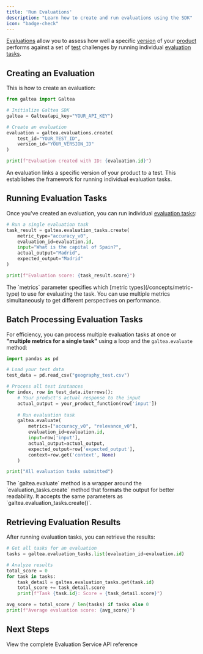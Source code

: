 ```yaml
---
title: 'Run Evaluations'
description: "Learn how to create and run evaluations using the SDK"
icon: "badge-check"
---
```


[Evaluations](/concepts/product/evaluation) allow you to assess how well a specific [version](/concepts/product/version) of your [product](/concepts/product) performs against a set of [test](/concepts/product/test) challenges by running individual [evaluation tasks](/concepts/product/evaluation/task).

## Creating an Evaluation

This is how to create an evaluation:

  ```python
  from galtea import Galtea

  # Initialize Galtea SDK
  galtea = Galtea(api_key="YOUR_API_KEY")

  # Create an evaluation
  evaluation = galtea.evaluations.create(
      test_id="YOUR_TEST_ID",
      version_id="YOUR_VERSION_ID"
  )

  print(f"Evaluation created with ID: {evaluation.id}")
  ```
  <Info>
    An evaluation links a specific version of your product to a test. This establishes the framework for running individual evaluation tasks.
  </Info>

## Running Evaluation Tasks

Once you've created an evaluation, you can run individual [evaluation tasks](/concepts/product/evaluation/task):

```python
# Run a single evaluation task
task_result = galtea.evaluation_tasks.create(
    metric_type="accuracy_v0",
    evaluation_id=evaluation.id,
    input="What is the capital of Spain?",
    actual_output="Madrid",
    expected_output="Madrid"
)

print(f"Evaluation score: {task_result.score}")
```

<Note>
  The `metrics` parameter specifies which [metric types](/concepts/metric-type) to use for evaluating the task. You can use multiple metrics simultaneously to get different perspectives on performance.
</Note>

## Batch Processing Evaluation Tasks

For efficiency, you can process multiple evaluation tasks at once or **"multiple metrics for a single task"** using a loop and the `galtea.evaluate` method:

```python
import pandas as pd

# Load your test data
test_data = pd.read_csv("geography_test.csv")

# Process all test instances
for index, row in test_data.iterrows():
    # Your product's actual response to the input
    actual_output = your_product_function(row['input'])
    
    # Run evaluation task
    galtea.evaluate(
        metrics=["accuracy_v0", "relevance_v0"],
        evaluation_id=evaluation.id,
        input=row['input'],
        actual_output=actual_output,
        expected_output=row['expected_output'],
        context=row.get('context', None)
    )

print("All evaluation tasks submitted")
```

<Info>
  The `galtea.evaluate` method is a wrapper around the `evaluation_tasks.create` method that formats the output for better readability. It accepts the same parameters as `galtea.evaluation_tasks.create()`.
</Info>

## Retrieving Evaluation Results

After running evaluation tasks, you can retrieve the results:

```python
# Get all tasks for an evaluation
tasks = galtea.evaluation_tasks.list(evaluation_id=evaluation.id)

# Analyze results
total_score = 0
for task in tasks:
    task_detail = galtea.evaluation_tasks.get(task.id)
    total_score += task_detail.score
    print(f"Task {task.id}: Score = {task_detail.score}")

avg_score = total_score / len(tasks) if tasks else 0
print(f"Average evaluation score: {avg_score}")
```

## Next Steps

<CardGroup cols={2}>
  <Card title="API Reference" icon="code" href="/sdk/api/evaluation-service">
    View the complete Evaluation Service API reference
  </Card>
</CardGroup>
